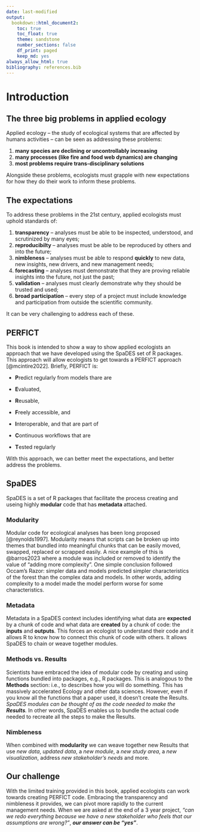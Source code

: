 ```yaml
---
date: last-modified
output:
  bookdown::html_document2:
    toc: true
    toc_float: true
    theme: sandstone
    number_sections: false
    df_print: paged
    keep_md: yes
always_allow_html: true
bibliography: references.bib
---
```


# Introduction {.unnumbered}

## The three big problems in applied ecology

Applied ecology -- the study of ecological systems that are affected by
humans activities -- can be seen as addressing these problems:

1.  **many species are declining or uncontrollably increasing**
2.  **many processes (like fire and food web dynamics) are changing**
3.  **most problems require trans-disciplinary solutions**

Alongside these problems, ecologists must grapple with new expectations
for how they do their work to inform these problems.

## The expectations

To address these problems in the 21st century, applied ecologists must
uphold standards of:

1.  **transparency** -- analyses must be able to be inspected,
    understood, and scrutinized by many eyes;
2.  **reproducibilty** -- analyses must be able to be reproduced by
    others and into the future;
3.  **nimbleness** -- analyses must be able to respond **quickly** to
    new data, new insights, new drivers, and new management needs;
4.  **forecasting** -- analyses must demonstrate that they are proving
    reliable insights into the future, not just the past;
5.  **validation** -- analyses must clearly demonstrate why they should
    be trusted and used;
6.  **broad participation** -- every step of a project must include
    knowledge and participation from outside the scientific community.

It can be very challenging to address each of these.

## PERFICT

This book is intended to show a way to show applied ecologists an
approach that we have developed using the SpaDES set of R packages. This
approach will allow ecologists to get towards a PERFICT approach
[@mcintire2022]. Briefly, PERFICT is:

-   **P**redict regularly from models thare are

-   **E**valuated,

-   **R**eusable,

-   **F**reely accessible, and

-   **I**nteroperable, and that are part of

-   **C**ontinuous workflows that are

-   **T**ested regularly

With this approach, we can better meet the expectations, and better
address the problems.

## SpaDES

SpaDES is a set of R packages that facilitate the process creating and
useing highly **modular** code that has **metadata** attached.

### Modularity

Modular code for ecological analyses has been long proposed
[@reynolds1997]. Modularity means that scripts can be broken up into
themes that bundled into meaningful chunks that can be easily moved,
swapped, replaced or scrapped easily. A nice example of this is
@barros2023 where a module was included or removed to identify the value
of "adding more complexity". One simple conclusion followed Occam's
Razor: simpler data and models predicted simpler characteristics of the
forest than the complex data and models. In other words, adding
complexity to a model made the model perform worse for some
characteristics.

### Metadata

Metadata in a SpaDES context includes identifying what data are
**expected** by a chunk of code and what data are **created** by a chunk
of code: the **inputs** and **outputs**. This forces an ecologist to
understand their code and it allows R to know how to connect this chunk
of code with others. It allows SpaDES to chain or weave together
modules.

### Methods vs. Results

Scientists have embraced the idea of modular code by creating and using
functions bundled into packages, e.g., R packages. This is analogous to
the **Methods** section: i.e., to describes how you will do something.
This has massively accelerated Ecology and other data sciences. However,
even if you know all the functions that a paper used, it doesn't create
the Results. *SpaDES modules can be thought of as the code needed to
make the **Results**.* In other words, SpaDES enables us to bundle the
actual code needed to recreate all the steps to make the Results.

### Nimbleness

When combined with **modularity** we can weave together new Results that
use *new data*, *updated data*, a *new module*, a *new study area*, a
*new visualization*, address *new stakeholder's needs* and more.

## Our challenge

With the limited training provided in this book, applied ecologists can
work towards creating PERFICT code. Embracing the transparency and
nimbleness it provides, we can pivot more rapidly to the current
management needs. When we are asked at the end of a 3 year project,
*"can we redo everything because we have a new stakeholder who feels
that our assumptions are wrong?"*, ***our answer can be "yes"***.
